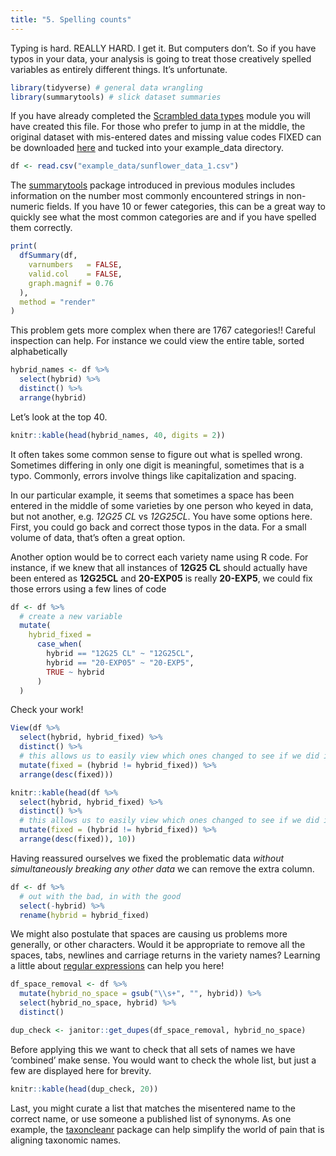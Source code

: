 ```yaml
---
title: "5. Spelling counts"
---
```


Typing is hard. REALLY HARD. I get it. But computers don't. So if you have typos in your data, your analysis is going to treat those creatively spelled variables as entirely different things. It's unfortunate.

```r
library(tidyverse) # general data wrangling
library(summarytools) # slick dataset summaries
```

If you have already completed the [Scrambled data types](data_types.qmd) module you will have created this file. For those who prefer to jump in at the middle, the original dataset with mis-entered dates and missing value codes FIXED can be downloaded [here](http://nwt.colorado.edu/tutorial_example_data/sunflower_data_broken.csv) and tucked into your example_data directory.

```r
df <- read.csv("example_data/sunflower_data_1.csv")
```

The [summarytools](https://htmlpreview.github.io/?https://github.com/dcomtois/summarytools/blob/master/doc/introduction.html) package introduced in previous modules includes information on the number most commonly encountered strings in non-numeric fields. If you have 10 or fewer categories, this can be a great way to quickly see what the most common categories are and if you have spelled them correctly.

```r
print(
  dfSummary(df,
    varnumbers   = FALSE,
    valid.col    = FALSE,
    graph.magnif = 0.76
  ),
  method = "render"
)
```

This problem gets more complex when there are 1767 categories!! Careful inspection can help. For instance we could view the entire table, sorted alphabetically

```r
hybrid_names <- df %>%
  select(hybrid) %>%
  distinct() %>%
  arrange(hybrid)
```

Let's look at the top 40.

```r
knitr::kable(head(hybrid_names, 40, digits = 2))
```

It often takes some common sense to figure out what is spelled wrong. Sometimes differing in only one digit is meaningful, sometimes that is a typo. Commonly, errors involve things like capitalization and spacing.

In our particular example, it seems that sometimes a space has been entered in the middle of some varieties by one person who keyed in data, but not another, e.g. *12G25 CL* vs *12G25CL*. You have some options here. First, you could go back and correct those typos in the data. For a small volume of data, that's often a great option.

Another option would be to correct each variety name using R code. For instance, if we knew that all instances of **12G25 CL** should actually have been entered as **12G25CL** and **20-EXP05** is really **20-EXP5**, we could fix those errors using a few lines of code

```r
df <- df %>%
  # create a new variable
  mutate(
    hybrid_fixed =
      case_when(
        hybrid == "12G25 CL" ~ "12G25CL",
        hybrid == "20-EXP05" ~ "20-EXP5",
        TRUE ~ hybrid
      )
  )
```

Check your work!

```r
View(df %>%
  select(hybrid, hybrid_fixed) %>%
  distinct() %>%
  # this allows us to easily view which ones changed to see if we did it right
  mutate(fixed = (hybrid != hybrid_fixed)) %>%
  arrange(desc(fixed)))
```

```r
knitr::kable(head(df %>%
  select(hybrid, hybrid_fixed) %>%
  distinct() %>%
  # this allows us to easily view which ones changed to see if we did it right
  mutate(fixed = (hybrid != hybrid_fixed)) %>%
  arrange(desc(fixed)), 10))
```

Having reassured ourselves we fixed the problematic data *without simultaneously breaking any other data* we can remove the extra column.

```r
df <- df %>%
  # out with the bad, in with the good
  select(-hybrid) %>%
  rename(hybrid = hybrid_fixed)
```

We might also postulate that spaces are causing us problems more generally, or other characters. Would it be appropriate to remove all the spaces, tabs, newlines and carriage returns in the variety names? Learning a little about [regular expressions](https://r4ds.had.co.nz/strings.html#matching-patterns-with-regular-expressions) can help you here!

```r
df_space_removal <- df %>%
  mutate(hybrid_no_space = gsub("\\s+", "", hybrid)) %>%
  select(hybrid_no_space, hybrid) %>%
  distinct()

dup_check <- janitor::get_dupes(df_space_removal, hybrid_no_space)
```

Before applying this we want to check that all sets of names we have 'combined' make sense. You would want to check the whole list, but just a few are displayed here for brevity.

```r
knitr::kable(head(dup_check, 20))
```

Last, you might curate a list that matches the misentered name to the correct name, or use someone a published list of synonyms. As one example, the [taxoncleanr](https://ediorg.github.io/taxonomyCleanr/articles/a_common_use_case.html) package can help simplify the world of pain that is aligning taxonomic names.
